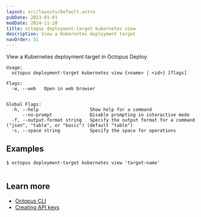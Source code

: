 ```yaml
---
layout: src/layouts/Default.astro
pubDate: 2023-01-01
modDate: 2024-11-20
title: octopus deployment-target kubernetes view
description: View a Kubernetes deployment target
navOrder: 51
---
```


View a Kubernetes deployment target in Octopus Deploy

```
Usage:
  octopus deployment-target kubernetes view {<name> | <id>} [flags]

Flags:
  -w, --web   Open in web browser


Global Flags:
  -h, --help                   Show help for a command
      --no-prompt              Disable prompting in interactive mode
  -f, --output-format string   Specify the output format for a command ("json", "table", or "basic") (default "table")
  -s, --space string           Specify the space for operations

```

## Examples

<SamplesInstance />

```
$ octopus deployment-target kubernetes view 'target-name'


```

## Learn more

- [Octopus CLI](/docs/octopus-rest-api/cli)
- [Creating API keys](/docs/octopus-rest-api/how-to-create-an-api-key)
